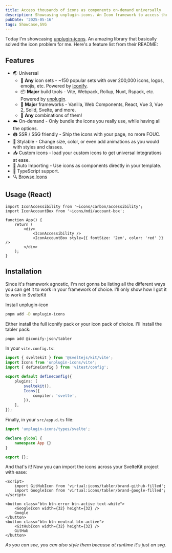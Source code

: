```yaml
---
title: Access thousands of icons as components on-demand universally
description: Showcasing unplugin-icons. An Icon framework to access thousands of icons as components on-demand universally
pubDate: '2025-05-16'
tags: Showcase,SVG
---
```


Today I'm showcasing [unplugin-icons](https://github.com/unplugin/unplugin-icons). An amazing library that basically solved the icon problem for me. Here's a feature list from their README:

## Features

- 🌏 Universal
  - 🤹 **Any** icon sets - ~150 popular sets with over 200,000 icons, logos, emojis, etc. Powered by [Iconify](https://github.com/iconify/iconify).
  - 📦 **Major** build tools - Vite, Webpack, Rollup, Nuxt, Rspack, etc. Powered by [unplugin](https://github.com/unjs/unplugin).
  - 🚀 **Major** frameworks - Vanilla, Web Components, React, Vue 3, Vue 2, Solid, Svelte, and more.
  - 🍱 **Any** combinations of them!
- ☁️ On-demand - Only bundle the icons you really use, while having all the options.
- 🖨 SSR / SSG friendly - Ship the icons with your page, no more FOUC.
- 🌈 Stylable - Change size, color, or even add animations as you would with styles and classes.
- 📥 Custom icons - load your custom icons to get universal integrations at ease.
- 📲 Auto Importing - Use icons as components directly in your template.
- 🦾 TypeScript support.
- 🔍 [Browse Icons](https://icones.js.org/)

## Usage (React)

```tsx
import IconAccessibility from '~icons/carbon/accessibility';
import IconAccountBox from '~icons/mdi/account-box';

function App() {
	return (
		<div>
			<IconAccessibility />
			<IconAccountBox style={{ fontSize: '2em', color: 'red' }} />
		</div>
	);
}
```

## Installation

Since it's framework agnostic, I'm not gonna be listing all the different ways you can get it to work in your framework of choice. I'll only show how I got it to work in SvelteKit

Install unplugin-icon

```bash
pnpm add -D unplugin-icons
```

Either install the full iconify pack or your icon pack of choice. I'll install the tabler pack:

```bash
pnpm add @iconify-json/tabler
```

In your `vite.config.ts`:

```ts {8-10}
import { sveltekit } from '@sveltejs/kit/vite';
import Icons from 'unplugin-icons/vite';
import { defineConfig } from 'vitest/config';

export default defineConfig({
	plugins: [
		sveltekit(),
		Icons({
			compiler: 'svelte',
		}),
	],
});
```

Finally, in your `src/app.d.ts` file:

```ts {1, 7}
import 'unplugin-icons/types/svelte';

declare global {
	namespace App {}
}

export {};
```

And that's it! Now you can import the icons across your SvelteKit project with ease:

```svelte {2-3, 7, 11}
<script>
	import GitHubIcon from 'virtual:icons/tabler/brand-github-filled';
	import GoogleIcon from 'virtual:icons/tabler/brand-google-filled';
</script>

<button class="btn btn-error btn-active text-white">
	<GoogleIcon width={32} height={32} />
	Google
</button>
<button class="btn btn-neutral btn-active">
	<GitHubIcon width={32} height={32} />
	GitHub
</button>
```

_As you can see, you can also style them because at runtime it's just an svg._
